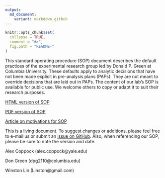 ```yaml
---
output:
  md_document:
    variant: markdown_github
---
```


<!-- README.md is generated from README.Rmd. Please edit that file -->

```r
knitr::opts_chunk$set(
  collapse = TRUE,
  comment = "#>",
  fig.path = "README-"
)
```

This standard operating procedure (SOP) document describes the default practices of the experimental research group led by Donald P. Green at Columbia University. These defaults apply to analytic decisions that have not been made explicit in pre-analysis plans (PAPs). They are not meant to override decisions that are laid out in PAPs. The content of our lab's SOP is available for public use. We welcome others to copy or adapt it to suit their research purposes.

[HTML version of SOP](http://acoppock.github.io/Green-Lab-SOP/Green_Lab_SOP.html)

[PDF version of SOP](http://acoppock.github.io/Green-Lab-SOP/Green_Lab_SOP.pdf)

[Article on motivations for SOP](https://www.stat.berkeley.edu/~winston/sop-safety-net.pdf)

This is a living document. To suggest changes or additions, please feel free to e-mail us or submit an [issue on GitHub](https://github.com/acoppock/Green-Lab-SOP/issues). Also, when referencing our SOP, please be sure to note the version and date.

Alex Coppock (alex.coppock@yale.edu)

Don Green (dpg2110@columbia.edu)

Winston Lin (Linston@gmail.com)